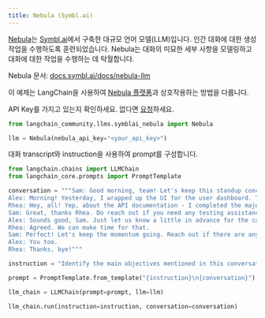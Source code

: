 ```yaml
---
title: Nebula (Symbl.ai)
---
```


[Nebula](https://symbl.ai/nebula/)는 [Symbl.ai](https://symbl.ai)에서 구축한 대규모 언어 모델(LLM)입니다. 인간 대화에 대한 생성 작업을 수행하도록 훈련되었습니다. Nebula는 대화의 미묘한 세부 사항을 모델링하고 대화에 대한 작업을 수행하는 데 탁월합니다.

Nebula 문서: [docs.symbl.ai/docs/nebula-llm](https://docs.symbl.ai/docs/nebula-llm)

이 예제는 LangChain을 사용하여 [Nebula 플랫폼](https://docs.symbl.ai/docs/nebula-llm)과 상호작용하는 방법을 다룹니다.

API Key를 가지고 있는지 확인하세요. 없다면 [요청](https://info.symbl.ai/Nebula_Private_Beta.html)하세요.

```python
from langchain_community.llms.symblai_nebula import Nebula

llm = Nebula(nebula_api_key="<your_api_key>")
```

대화 transcript와 instruction을 사용하여 prompt를 구성합니다.

```python
from langchain.chains import LLMChain
from langchain_core.prompts import PromptTemplate

conversation = """Sam: Good morning, team! Let's keep this standup concise. We'll go in the usual order: what you did yesterday, what you plan to do today, and any blockers. Alex, kick us off.
Alex: Morning! Yesterday, I wrapped up the UI for the user dashboard. The new charts and widgets are now responsive. I also had a sync with the design team to ensure the final touchups are in line with the brand guidelines. Today, I'll start integrating the frontend with the new API endpoints Rhea was working on. The only blocker is waiting for some final API documentation, but I guess Rhea can update on that.
Rhea: Hey, all! Yep, about the API documentation - I completed the majority of the backend work for user data retrieval yesterday. The endpoints are mostly set up, but I need to do a bit more testing today. I'll finalize the API documentation by noon, so that should unblock Alex. After that, I’ll be working on optimizing the database queries for faster data fetching. No other blockers on my end.
Sam: Great, thanks Rhea. Do reach out if you need any testing assistance or if there are any hitches with the database. Now, my update: Yesterday, I coordinated with the client to get clarity on some feature requirements. Today, I'll be updating our project roadmap and timelines based on their feedback. Additionally, I'll be sitting with the QA team in the afternoon for preliminary testing. Blocker: I might need both of you to be available for a quick call in case the client wants to discuss the changes live.
Alex: Sounds good, Sam. Just let us know a little in advance for the call.
Rhea: Agreed. We can make time for that.
Sam: Perfect! Let's keep the momentum going. Reach out if there are any sudden issues or support needed. Have a productive day!
Alex: You too.
Rhea: Thanks, bye!"""

instruction = "Identify the main objectives mentioned in this conversation."

prompt = PromptTemplate.from_template("{instruction}\n{conversation}")

llm_chain = LLMChain(prompt=prompt, llm=llm)

llm_chain.run(instruction=instruction, conversation=conversation)
```